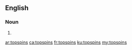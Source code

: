 ==English==

===Noun===
{{head|en|noun plural form}}

# {{plural of|topspin|lang=en}}

[[ar:topspins]]
[[ca:topspins]]
[[fr:topspins]]
[[ku:topspins]]
[[my:topspins]]